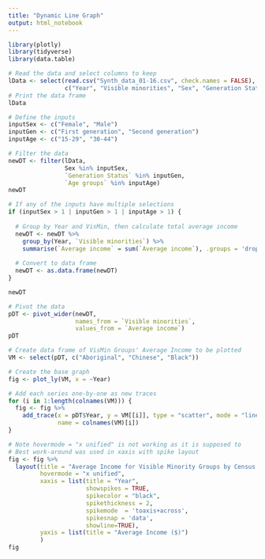 ---
title: "Dynamic Line Graph"
output: html_notebook
---

```{r}
library(plotly)
library(tidyverse)
library(data.table)
```

```{r}
# Read the data and select columns to keep
lData <- select(read.csv("Synth_data_01-16.csv", check.names = FALSE), 
                c("Year", "Visible minorities", "Sex", "Generation Status", "Age groups", "Average income"))
# Print the data frame
lData
```

```{r}
# Define the inputs
inputSex <- c("Female", "Male")
inputGen <- c("First generation", "Second generation")
inputAge <- c("15-29", "30-44")

# Filter the data
newDT <- filter(lData,
                Sex %in% inputSex,
                `Generation Status` %in% inputGen,
                `Age groups` %in% inputAge)
newDT
```

```{r}
# If any of the inputs have multiple selections
if (inputSex > 1 | inputGen > 1 | inputAge > 1) {
  
  # Group by Year and VisMin, then calculate total average income
  newDT <- newDT %>%
    group_by(Year, `Visible minorities`) %>%
    summarise(`Average income` = sum(`Average income`), .groups = 'drop')
  
  # Convert to data frame
  newDT <- as.data.frame(newDT)
}

newDT
```


```{r}
# Pivot the data
pDT <- pivot_wider(newDT,
                   names_from = `Visible minorities`,
                   values_from = `Average income`)
pDT
```

```{r}
# Create data frame of VisMin Groups' Average Income to be plotted
VM <- select(pDT, c("Aboriginal", "Chinese", "Black"))

# Create the base graph
fig <- plot_ly(VM, x = ~Year)

# Add each series one-by-one as new traces
for (i in 1:length(colnames(VM))) {
  fig <- fig %>%
    add_trace(x = pDT$Year, y = VM[[i]], type = "scatter", mode = "lines+markers",
              name = colnames(VM)[i])
}

# Note hovermode = "x unified" is not working as it is supposed to
# Best work-around was used in xaxis with spike layout
fig <- fig %>% 
  layout(title = "Average Income for Visible Minority Groups by Census Years", 
         hovermode = "x unified",
         xaxis = list(title = "Year",
                      showspikes = TRUE,
                      spikecolor = "black",
                      spikethickness = 2,
                      spikemode  = 'toaxis+across',
                      spikesnap = 'data',
                      showline=TRUE),
         yaxis = list(title = "Average Income ($)")
         )
fig
```
